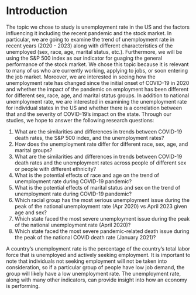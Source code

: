 # Introduction

The topic we chose to study is unemployment rate in the US and the factors influencing it including the recent pandemic and the stock market. In particular, we are going to examine the trend of unemployment rate in recent years (2020 - 2023) along with different characteristics of the unemployed (sex, race, age, marital status, etc.). Furthermore, we will be using the S&P 500 index as our indicator for guaging the general performance of the stock market. We chose this topic because it is relevant to many of us who are currently working, applying to jobs, or soon entering the job market. Moreover, we are interested in seeing how the unemployment rate has changed since the initial onset of COVID-19 in 2020 and whether the impact of the pandemic on employment has been different for different sex, race, age, and marital status groups. In addition to national unemployment rate, we are interested in examining the unemployment rate for individual states in the US and whether there is a correlation between that and the severity of COVID-19's impact on the state. Through our studies, we hope to answer the following research questions:

1. What are the similarities and differences in trends between COVID-19 death rates, the S&P 500 index, and the unemployment rates?
2. How does the unemployment rate differ for different race, sex, age, and marital groups?
3. What are the similarities and differences in trends between COVID-19 death rates and the unemployment rates across people of different sex or people with different ethnicity?
4. What is the potential effects of race and age on the trend of unemployment rate during COVID-19 pandemic?
5. What is the potential effects of marital status and sex on the trend of unemployment rate during COVID-19 pandemic?
6. Which racial group has the most serious unemployment issue during the peak of the national unemployment rate (Apr 2020) vs April 2023 given age and sex?
7. Which state faced the most severe unemployment issue during the peak of the national unemployment rate (April 2020)?
8. Which state faced the most severe pandemic-related death issue during the peak of the national COVID death rate (January 2021)?

A country's unemployment rate is the percentage of the country's total labor force that is unemployed and actively seeking employment. It is important to note that individuals not seeking employment will not be taken into consideration, so if a particular group of people have low job demand, the group will likely have a low unemployment rate. The unemployment rate, along with many other indicators, can provide insight into how an economy is performing.


